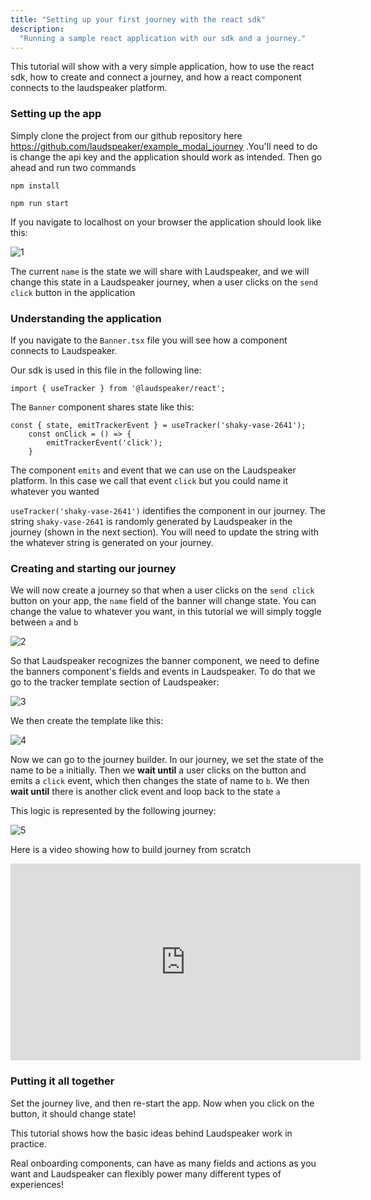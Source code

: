 ```yaml
---
title: "Setting up your first journey with the react sdk"
description:
  "Running a sample react application with our sdk and a journey."
---
```


This tutorial will show with a very simple application, how to use the react sdk, how to create and connect a journey, and how a react component connects to the laudspeaker platform. 

### Setting up the app

Simply clone the project from our github repository here https://github.com/laudspeaker/example_modal_journey .You'll need to do is change the api key and the application should work as intended. Then go ahead and run two commands

```
npm install 
```

```
npm run start
```

If you navigate to localhost on your browser the application should look like this:

![1](/images/guides/getting-started/starting_react_app.png)

The current `name` is the state we will share with Laudspeaker, and we will change this state in a Laudspeaker journey, when a user clicks on the `send click` button in the application

### Understanding the application

If you navigate to the `Banner.tsx` file you will see how a component connects to Laudspeaker.

Our sdk is used in this file in the following line:

`import { useTracker } from '@laudspeaker/react';`

The `Banner` component shares state like this:

```
const { state, emitTrackerEvent } = useTracker('shaky-vase-2641');
    const onClick = () => {
        emitTrackerEvent('click');
    }
```

The component `emits` and event that we can use on the Laudspeaker platform. In this case we call that event `click` but you could name it whatever you wanted

`useTracker('shaky-vase-2641')` identifies the component in our journey. The string `shaky-vase-2641` is randomly generated by Laudspeaker in the journey (shown in the next section). You will need to update the string with the whatever string is generated on your journey.

### Creating and starting our journey

We will now create a journey so that when a user clicks on the `send click` button on your app, the `name` field of the banner will change state. You can change the value to whatever you want, in this tutorial we will simply toggle between `a` and `b`

![2](/images/guides/getting-started/react_a.png)

So that Laudspeaker recognizes the banner component, we need to define the banners component's fields and events in Laudspeaker. To do that we go to the tracker template section of Laudspeaker:

![3](/images/guides/getting-started/component_template.png)

We then create the template like this:

![4](/images/guides/getting-started/template_d.png)

Now we can go to the journey builder. In our journey, we set the state of the name to be `a` initially. Then we **wait until** a user clicks on the button and emits a `click` event, which then changes the state of name to `b`. We then **wait until** there is another click event and loop back to the state `a`

This logic is represented by the following journey:

![5](/images/guides/getting-started/complete_journey.png)

Here is a video showing how to build journey from scratch

<iframe
  width="560"
  height="315"
  src="https://www.youtube.com/watch?v=CN0taiKDt2k"
  title="YouTube video player"
  frameborder="0"
  allow="accelerometer; autoplay; clipboard-write; encrypted-media; gyroscope; picture-in-picture"
  allowfullscreen
></iframe>

### Putting it all together

Set the journey live, and then re-start the app. Now when you click on the button, it should change state!

This tutorial shows how the basic ideas behind Laudspeaker work in practice. 

Real onboarding components, can have as many fields and actions as you want and Laudspeaker can flexibly power many different types of experiences!
